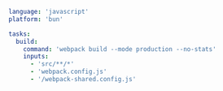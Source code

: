 ```yaml title="<project>/moon.yml" {7-10}
language: 'javascript'
platform: 'bun'

tasks:
  build:
    command: 'webpack build --mode production --no-stats'
    inputs:
      - 'src/**/*'
      - 'webpack.config.js'
      - '/webpack-shared.config.js'
```
